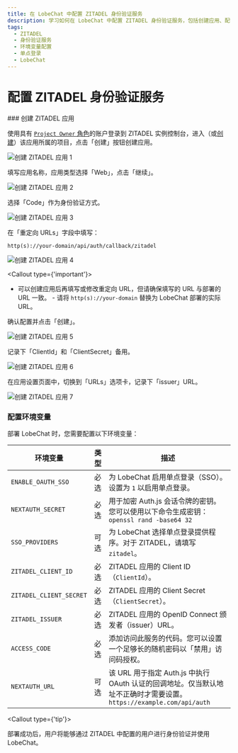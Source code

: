 ```yaml
---
title: 在 LobeChat 中配置 ZITADEL 身份验证服务
description: 学习如何在 LobeChat 中配置 ZITADEL 身份验证服务，包括创建应用、配置环境变量等步骤。
tags:
  - ZITADEL
  - 身份验证服务
  - 环境变量配置
  - 单点登录
  - LobeChat
---
```


# 配置 ZITADEL 身份验证服务

<Steps>
  ### 创建 ZITADEL 应用

使用具有 [`Project Owner` 角色](https://zitadel.com/docs/guides/manage/console/managers#roles)的账户登录到 ZITADEL 实例控制台，进入（或[创建](https://zitadel.com/docs/guides/manage/console/projects#create-a-project)）该应用所属的项目，点击「创建」按钮创建应用。

<Image
  alt="创建 ZITADEL 应用 1"
  inStep
  src="https://github.com/lobehub/lobe-chat/assets/8692892/3564110d-bef9-47f3-b775-e5f28b4275b2"
/>

填写应用名称，应用类型选择「Web」，点击「继续」。

<Image
  alt="创建 ZITADEL 应用 2"
  inStep
  src="https://github.com/lobehub/lobe-chat/assets/8692892/12451b47-8dcd-40a9-b18d-2806b07efecc"
/>

选择「Code」作为身份验证方式。

<Image
  alt="创建 ZITADEL 应用 3"
  inStep
  src="https://github.com/lobehub/lobe-chat/assets/8692892/9d5cb651-ad10-47c7-8c8b-2256163c5521"
/>

在「重定向 URLs」字段中填写：

```
http(s)://your-domain/api/auth/callback/zitadel
```

<Image
  alt="创建 ZITADEL 应用 4"
  inStep
  src="https://github.com/lobehub/lobe-chat/assets/8692892/1699bf46-0c8d-4238-9eb5-34282bfe529a"
/>

<Callout type={'important'}>
  - 可以创建应用后再填写或修改重定向 URL，但请确保填写的 URL 与部署的 URL 一致。 - 请将
  `http(s)://your-domain` 替换为 LobeChat 部署的实际 URL。
</Callout>

确认配置并点击「创建」。

<Image
  alt="创建 ZITADEL 应用 5"
  inStep
  src="https://github.com/lobehub/lobe-chat/assets/8692892/375b3d73-6796-465c-9063-f2762093f763"
/>

记录下「ClientId」和「ClientSecret」备用。

<Image
  alt="创建 ZITADEL 应用 6"
  inStep
  src="https://github.com/lobehub/lobe-chat/assets/8692892/40bb6b4c-18e0-4ae5-abae-ae0cf202cf08"
/>

在应用设置页面中，切换到「URLs」选项卡，记录下「issuer」URL。

<Image
  alt="创建 ZITADEL 应用 7"
  inStep
  src="https://github.com/lobehub/lobe-chat/assets/8692892/79c55d44-8dcb-429c-a072-d3eb014bbceb"
/>

### 配置环境变量

部署 LobeChat 时，您需要配置以下环境变量：

| 环境变量 | 类型 | 描述 |
| --- | --- | --- |
| `ENABLE_OAUTH_SSO` | 必选 | 为 LobeChat 启用单点登录（SSO）。设置为 `1` 以启用单点登录。 |
| `NEXTAUTH_SECRET` | 必选 | 用于加密 Auth.js 会话令牌的密钥。您可以使用以下命令生成密钥：`openssl rand -base64 32` |
| `SSO_PROVIDERS` | 可选 | 为 LobeChat 选择单点登录提供程序。对于 ZITADEL，请填写 `zitadel`。 |
| `ZITADEL_CLIENT_ID` | 必选 | ZITADEL 应用的 Client ID（`ClientId`）。 |
| `ZITADEL_CLIENT_SECRET` | 必选 | ZITADEL 应用的 Client Secret（`ClientSecret`）。 |
| `ZITADEL_ISSUER` | 必选 | ZITADEL 应用的 OpenID Connect 颁发者（issuer）URL。 |
| `ACCESS_CODE` | 必选 | 添加访问此服务的代码。您可以设置一个足够长的随机密码以「禁用」访问码授权。 |
| `NEXTAUTH_URL` | 可选 | 该 URL 用于指定 Auth.js 中执行 OAuth 认证的回调地址。仅当默认地址不正确时才需要设置。`https://example.com/api/auth` |

  <Callout type={'tip'}>

</Callout>
</Steps>

<Callout>部署成功后，用户将能够通过 ZITADEL 中配置的用户进行身份验证并使用 LobeChat。</Callout>
